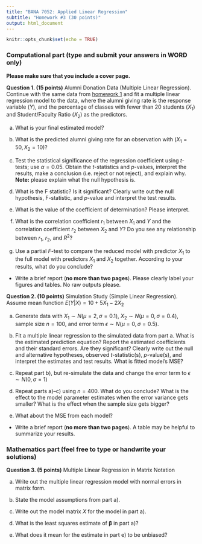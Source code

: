 ```yaml
---
title: "BANA 7052: Applied Linear Regression"
subtitle: "Homework #3 (30 points)"
output: html_document
---
```


```r
knitr::opts_chunk$set(echo = TRUE)
```

### Computational part (type and submit your answers in WORD only)

**Please make sure that you include a cover page.**

**Question 1. (15 points)** Alumni Donation Data (Multiple Linear Regression). Continue with the same data from [homework 1](https://bgreenwell.github.io/uc-bana7052/homework/bana7052-hw1) and fit a multiple linear regression model to the data, where the alumni giving rate is the response variable ($Y$), and the percentage of classes with fewer than 20 students ($X_1$) and Student/Faculty Ratio ($X_2$) as the predictors.

a. What is your final estimated model?

b. What is the predicted alumni giving rate for an observation with $\left(X_1 = 50, X_2 = 10\right)$?

c. Test the statistical significance of the regression coefficient using *t*-tests; use $\alpha = 0.05$. Obtain the *t*-statistics and *p*-values, interpret the results, make a conclusion (i.e. reject or not reject), and explain why. **Note:** please explain what the null hypothesis is.

d. What is the F statistic? Is it significant? Clearly write out the null hypothesis, F-statistic, and *p*-value and interpret the test results. 

e. What is the value of the coefficient of determination? Please interpret.

f. What is the correlation coefficient $r_1$ between $X_1$ and $Y$ and the correlation coefficient $r_2$ between $X_2$ and $Y$? Do you see any relationship between $r_1$, $r_2$, and $R^2$? 

h. Use a partial *F*-test to compare the reduced model with predictor $X_1$ to the full model with predictors $X_1$ and $X_2$ together. According to your results, what do you conclude? 

* Write a brief report (**no more than two pages**). Please clearly label your figures and tables. No raw outputs please.


**Question 2. (10 points)** Simulation Study (Simple Linear Regression). Assume mean function $E\left(Y|X\right) = 10 + 5 X_1 - 2X_2$

a. Generate data with $X_1 \sim N\left(\mu = 2, \sigma = 0.1\right)$, $X_2 \sim N\left(\mu = 0, \sigma = 0.4\right)$, sample size $n = 100$, and error term $\epsilon \sim N\left(\mu = 0, \sigma = 0.5\right)$. 

b. Fit a multiple linear regression to the simulated data from part a. What is the estimated prediction equation? Report the estimated coefficients and their standard errors. Are they significant? Clearly write out the null and alternative hypotheses, observed *t*-statistic(s), *p*-value(s), and interpret the estimates and test results. What is fitted model's MSE?

c. Repeat part b), but re-simulate the data and change the error term to $\epsilon \sim N\left(0, \sigma = 1\right)$

d. Repeat parts a)--c) using $n = 400$. What do you conclude? What is the effect to the model parameter estimates when the error variance gets smaller? What is the effect when the sample size gets bigger?

e. What about the MSE from each model?

* Write a brief report (**no more than two pages**). A table may be helpful to summarize your results.


### Mathematics part (feel free to type or handwrite your solutions)

**Question 3. (5 points)** Multiple Linear Regression in Matrix Notation 

a. Write out the multiple linear regression model with normal errors in matrix form.

b. State the model assumptions from part a).

c. Write out the model matrix $X$ for the model in part a).

d. What is the least squares estimate of $\boldsymbol{\beta}$ in part a)?

e. What does it mean for the estimate in part e) to be unbiased?

